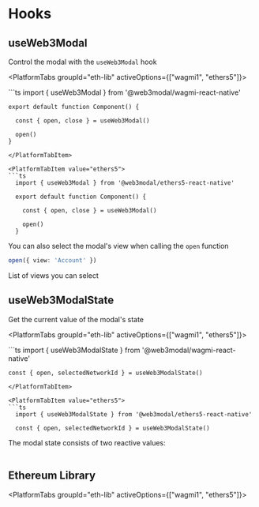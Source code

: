 

# Hooks

## useWeb3Modal

Control the modal with the `useWeb3Modal` hook

<PlatformTabs groupId="eth-lib" activeOptions={["wagmi1", "ethers5"]}>

<PlatformTabItem value="wagmi1">
  ```ts
    import { useWeb3Modal } from '@web3modal/wagmi-react-native'

    export default function Component() {

      const { open, close } = useWeb3Modal()

      open()
    }

````
</PlatformTabItem>

<PlatformTabItem value="ethers5">
```ts
  import { useWeb3Modal } from '@web3modal/ethers5-react-native'

  export default function Component() {

    const { open, close } = useWeb3Modal()

    open()
  }
````

</PlatformTabItem>

</PlatformTabs>

You can also select the modal's view when calling the `open` function

```ts
open({ view: 'Account' })
```

List of views you can select

<Table
  headers={['Variable', 'Description']}
  data={[
    {
      variable: { code: 'Connect' },
      description: 'Principal view of the modal - default view when disconnected'
    },
    {
      variable: { code: 'Account' },
      description: 'User profile - default view when connected'
    },
    {
      variable: { code: 'Networks' },
      description:
        'List of available networks - you can select and target a specific network before connecting'
    },
    {
      variable: { code: 'WhatIsANetwork' },
      description: '"What is a network" onboarding view'
    },
    {
      variable: { code: 'WhatIsAWallet' },
      description: '"What is a wallet" onboarding view'
    }
  ]}
/>

## useWeb3ModalState

Get the current value of the modal's state

<PlatformTabs groupId="eth-lib" activeOptions={["wagmi1", "ethers5"]}>

<PlatformTabItem value="wagmi1">
  ```ts
    import { useWeb3ModalState } from '@web3modal/wagmi-react-native'

    const { open, selectedNetworkId } = useWeb3ModalState()

````
</PlatformTabItem>

<PlatformTabItem value="ethers5">
```ts
  import { useWeb3ModalState } from '@web3modal/ethers5-react-native'

  const { open, selectedNetworkId } = useWeb3ModalState()
````

</PlatformTabItem>

</PlatformTabs>

The modal state consists of two reactive values:

<Table
  headers={['State', 'Description', 'Type']}
  data={[
    {
      variable: { code: 'open' },
      description: 'Open state will be true when the modal is open and false when closed.',
      type: { code: 'boolean' }
    },
    {
      variable: { code: 'selectedNetworkId' },
      description: 'The current chain id selected by the user',
      type: { code: 'number' }
    }
  ]}
/>

## Ethereum Library

<PlatformTabs groupId="eth-lib" activeOptions={["wagmi1", "ethers5"]}>

<PlatformTabItem value="wagmi1">
  <WagmiHooks />
</PlatformTabItem>

<PlatformTabItem value="ethers5">
  <Ethers5Hooks />
</PlatformTabItem>

</PlatformTabs>
